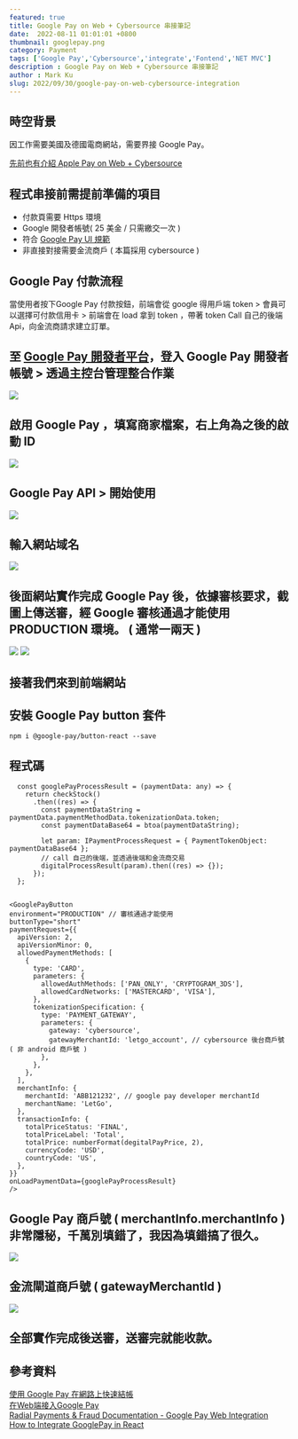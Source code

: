 ```yaml
---
featured: true
title: Google Pay on Web + Cybersource 串接筆記
date:  2022-08-11 01:01:01 +0800
thumbnail: googlepay.png
category: Payment
tags: ['Google Pay','Cybersource','integrate','Fontend','NET MVC']
description : Google Pay on Web + Cybersource 串接筆記
author : Mark Ku
slug: 2022/09/30/google-pay-on-web-cybersource-integration
---
```

## 時空背景
因工作需要美國及德國電商網站，需要界接 Google Pay。  

[先前也有介紹 Apple Pay on Web + Cybersource](https://blog.markkulab.net/2022/08/10/apple-pay-on-web-cybersource-integration/)  

## 程式串接前需提前準備的項目
* 付款頁需要 Https 環境 
* Google 開發者帳號( 25 美金 / 只需繳交一次 )
* 符合 [Google Pay UI 規範](https://developers.google.com/pay/api/web/guides/brand-guidelines?hl=zh-tw)
* 非直接對接需要金流商戶 (  本篇採用 cybersource )

## Google Pay 付款流程
當使用者按下Google Pay 付款按鈕，前端會從 google 得用戶端 token > 會員可以選擇可付款信用卡 > 前端會在 load 拿到 token ，帶著 token  Call 自己的後端 Api，向金流商請求建立訂單。

## 至 [Google Pay 開發者平台](https://developers.google.com/pay/api)，登入 Google Pay 開發者帳號 > 透過主控台管理整合作業
![](https://i.imgur.com/8RwFxVW.png)

## 啟用 Google Pay ，填寫商家檔案，右上角為之後的啟動 ID
![](https://i.imgur.com/npunx0o.png)

## Google Pay API > 開始使用
![](https://i.imgur.com/NKP3v7V.png)

## 輸入網站域名
![](https://i.imgur.com/jmXhAIG.png)

## 後面網站實作完成 Google Pay 後，依據審核要求，截圖上傳送審，經 Google 審核通過才能使用 PRODUCTION 環境。 ( 通常一兩天 )
![](https://i.imgur.com/mC8mbLG.png)
![](https://i.imgur.com/2OTm5ja.png)

## 接著我們來到前端網站

## 安裝 Google Pay button 套件
```
npm i @google-pay/button-react --save
```
## 程式碼

```
  const googlePayProcessResult = (paymentData: any) => {
    return checkStock()      
      .then((res) => {
        const paymentDataString = paymentData.paymentMethodData.tokenizationData.token;
        const paymentDataBase64 = btoa(paymentDataString);

        let param: IPaymentProcessRequest = { PaymentTokenObject: paymentDataBase64 };
        // call 自己的後端，並透過後端和金流商交易
        digitalProcessResult(param).then((res) => {});
      });
  };


<GooglePayButton
environment="PRODUCTION" // 審核通過才能使用
buttonType="short"
paymentRequest={{
  apiVersion: 2,
  apiVersionMinor: 0,
  allowedPaymentMethods: [
    {
      type: 'CARD',
      parameters: {
        allowedAuthMethods: ['PAN_ONLY', 'CRYPTOGRAM_3DS'],
        allowedCardNetworks: ['MASTERCARD', 'VISA'],
      },
      tokenizationSpecification: {
        type: 'PAYMENT_GATEWAY',
        parameters: {
          gateway: 'cybersource', 
          gatewayMerchantId: 'letgo_account', // cybersource 後台商戶號 ( 非 android 商戶號 )
        },
      },
    },
  ],
  merchantInfo: {
    merchantId: 'ABB121232', // google pay developer merchantId
    merchantName: 'LetGo',
  },
  transactionInfo: {
    totalPriceStatus: 'FINAL',
    totalPriceLabel: 'Total',
    totalPrice: numberFormat(degitalPayPrice, 2),
    currencyCode: 'USD',
    countryCode: 'US',
  },
}}
onLoadPaymentData={googlePayProcessResult}
/>
```
## Google Pay 商戶號 ( merchantInfo.merchantInfo ) 非常隱秘，千萬別填錯了，我因為填錯搞了很久。
![](https://i.imgur.com/nDZoj9P.png)

## 金流閘道商戶號 ( gatewayMerchantId )
![](https://i.imgur.com/bcNdo7g.png)

## 全部實作完成後送審，送審完就能收款。

## 參考資料
[使用 Google Pay 在網路上快速結帳](https://developers.google.cn/codelabs/pay-web-checkout#0
)  
[在Web端接入Google Pay](https://www.jianshu.com/p/661098c68762)  
[Radial Payments & Fraud Documentation - Google Pay Web Integration](https://docs.radial.com/ptf/Content/Topics/payments/google-pay-web-integration.htm)  
[How to Integrate GooglePay in React](https://www.pluralsight.com/guides/how-to-integrate-googlepay-in-react)  